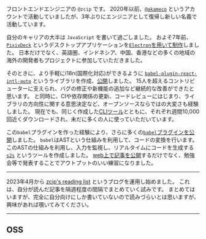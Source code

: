 
<Image
  src={avatarPic}
  alt=""
  className="text-center mx-auto rounded-full mb-20"
/>

フロントエンドエンジニアの `@zcip` です。
2020年以前、[`@akameco`](https://github.com/akameco) というアカウントで活動していましたが、3年ぶりにエンジニアとして復帰し新しい名義で活動しています。

自分のキャリアの大半は `JavaScript` を書いて過ごしました。
およそ7年前、[`PixivDeck`](https://github.com/akameco/PixivDeck) というデスクトップアプリケーションを[`Electron`を用いて制作](https://qiita.com/akameco/items/fa80b9a325e3d1e8fd5b)しました。
日本だけでなく、英語圏、インドネシア、中国、香港などの多くの地域の海外の開発者もプロジェクトに参加していただきました。

そのときに、より手軽にi18n(国際化対応)ができるように [`babel-plugin-react-intl-auto`](https://github.com/akameco/babel-plugin-react-intl-auto) というライブラリを作成、[公開](https://qiita.com/akameco/items/ccf32dedb3630f774358)しました。
15人を超えるコントリビューターに支えられ、バグの修正や新機能の追加など継続的な改善ができたと思います。
と同時に、CIや依存関係の更新、コードレビューにはじまり、ライブラリの方向性に関する意思決定など、オープンソースならではの大変さも経験しました。
現在でも、同じく作成した[CLIツール](https://github.com/akameco/extract-react-intl-messages)とともに、それぞれ週間10,000回近くダウンロードされ、未だに多くの人に使っていただいています。

この`babel`プラグインを作った経験により、さらに多くの[`babel`プラグインを公開](https://github.com/akameco?tab=repositories&q=babel&type=source&language=&sort=stargazers)しました。
`babel`はASTという仕組みを利用して、コードの変換を行います。
このASTの仕組みを利用し、入力を監視し、リアルタイムにコードを生成する [`s2s`](https://github.com/akameco/s2s) というツールを作成しました。
[web上で記事を公開](https://qiita.com/akameco/items/e1489c6bbf3439ec6ca4)するだけでなく、勉強会等で発表することでアウトプットのいい練習になりました。

---

2023年4月から [zcip's reading list](https://reading-list.zcip.dev/) というブログを運用し始めました。
これは、自分が読んだ記事を隔週程度の間隔でまとめていく試みです。
まとめてはいますが、完全に自分向けにしか書いていないので読みづらいとは思いますが、興味があれば覗いてみてください。

---

## OSS
<LinkCard href="https://github.com/akameco/babel-plugin-react-intl-auto" />

<GitHubItem href="https://github.com/akameco/babel-plugin-react-intl-auto" name="babel-plugin-react-intl-auto" />
